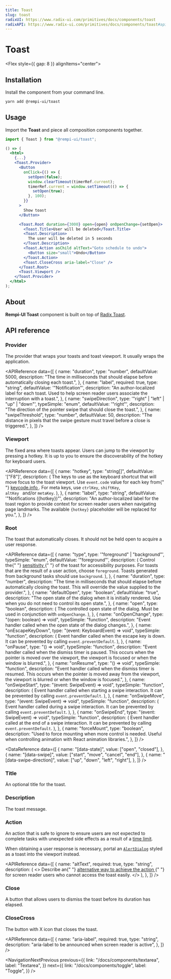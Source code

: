 ```yaml
---
title: Toast
slug: toast
radixUI: https://www.radix-ui.com/primitives/docs/components/toast
radixAPI: https://www.radix-ui.com/primitives/docs/components/toast#api-reference
---
```


# Toast

<Description text="A succinct message that is displayed temporarily." />

<Flex style={{ gap: 8 }} alignItems="center">
  <RadixUI href="https://www.radix-ui.com/primitives/docs/components/toast" />
  <RadixAPI href="https://www.radix-ui.com/primitives/docs/components/toast#api-reference" />
  <SelectVersion />
</Flex>

<PreviewComponent name="toast" />

## Installation

Install the component from your command line.

```bash
yarn add @rempi-ui/toast
```

## Usage

Import the <strong>Toast</strong> and piece all composition components together.

```jsx
import { Toast } from "@rempi-ui/toast";

() => (
  <html>
    {...}
    <Toast.Provider>
      <Button
        onClick={() => {
          setOpen(false);
          window.clearTimeout(timerRef.current);
          timerRef.current = window.setTimeout(() => {
            setOpen(true);
          }, 100);
        }}
      >
        Show toast
      </Button>

      <Toast.Root duration={3000} open={open} onOpenChange={setOpen}>
        <Toast.Title>User will be deleted</Toast.Title>
        <Toast.Description>
          The user will be deleted in 5 seconds
        </Toast.Description>
        <Toast.Action asChild altText="Goto schedule to undo">
          <Button size="small">Undo</Button>
        </Toast.Action>
        <Toast.CloseCross aria-label="Close" />
      </Toast.Root>
      <Toast.Viewport />
    </Toast.Provider>
  </html>
);
```

## About

<strong>Rempi-UI Toast</strong> component is built on top of [Radix Toast](https://www.radix-ui.com/primitives/docs/components/toast).

## API reference

### Provider

The provider that wraps your toasts and toast viewport. It usually wraps the application.

<MoreInfo
  componentName="Radix Toast Provider"
  componentLink="https://www.radix-ui.com/primitives/docs/components/toast#portal"
/>

<APIReference
  data={[
    {
      name: "duration",
      type: "number",
      defaultValue: 5000,
      description:
        "The time in milliseconds that should elapse before automatically closing each toast.",
    },
    {
      name: "label",
      required: true,
      type: "string",
      defaultValue: '"Notification"',
      description:
        "An author-localized label for each toast. Used to help screen reader users associate the interruption with a toast.",
    },
    {
      name: "swipeDirection",
      type: '"right" | "left" | "up" | "down"',
      typeSimple: "enum",
      defaultValue: '"right"',
      description:
        "The direction of the pointer swipe that should close the toast.",
    },
    {
      name: "swipeThreshold",
      type: "number",
      defaultValue: 50,
      description:
        "The distance in pixels that the swipe gesture must travel before a close is triggered.",
    },
  ]}
/>

### Viewport

The fixed area where toasts appear. Users can jump to the viewport by pressing a hotkey. It is up to you to ensure the discoverability of the hotkey for keyboard users.

<MoreInfo
  componentName="Radix Toast Viewport"
  componentLink="https://www.radix-ui.com/primitives/docs/components/toast#viewport"
/>

<APIReference
  data={[
    {
      name: "hotkey",
      type: "string[]",
      defaultValue: '["F8"]',
      description: (
        <span>
          The keys to use as the keyboard shortcut that will move focus to the
          toast viewport. Use <code>event.code</code> value for each key from{" "}
          <a href="https://keycode.info/" target="_blank">
            keycode.info
          </a>
          . For meta keys, use <code>ctrlKey</code>, <code>shiftKey</code>, <code>
            altKey
          </code> and/or <code>metaKey</code>.
        </span>
      ),
    },
    {
      name: "label",
      type: "string",
      defaultValue: '"Notifications ({hotkey})"',
      description:
        "An author-localized label for the toast region to provide context for screen reader users when navigating page landmarks. The available `{hotkey}` placeholder will be replaced for you.",
    },
  ]}
/>

### Root

The toast that automatically closes. It should not be held open to acquire a user response.

<MoreInfo
  componentName="Radix Toast Root"
  componentLink="https://www.radix-ui.com/primitives/docs/components/toast#root"
/>

<APIReference
  data={[
    {
      name: "type",
      type: '"foreground" | "background"',
      typeSimple: "enum",
      defaultValue: '"foreground"',
      description: (
        <span>
          Control the{" "}
          <a href="https://www.radix-ui.com/primitives/docs/components/toast#sensitivity">
            sensitivity
          </a>{" "}
          of the toast for accessibility purposes. For toasts that are the
          result of a user action, choose <code>foreground</code>. Toasts
          generated from background tasks should use <code>background</code>.
        </span>
      ),
    },
    {
      name: "duration",
      type: "number",
      description:
        "The time in milliseconds that should elapse before automatically closing the toast. This will override the value supplied to the provider.",
    },
    {
      name: "defaultOpen",
      type: "boolean",
      defaultValue: "true",
      description:
        "The open state of the dialog when it is initially rendered. Use when you do not need to control its open state.",
    },
    {
      name: "open",
      type: "boolean",
      description: (
        <span>
          The controlled open state of the dialog. Must be used in conjunction
          with <code>onOpenChange</code>.
        </span>
      ),
    },
    {
      name: "onOpenChange",
      type: "(open: boolean) => void",
      typeSimple: "function",
      description:
        "Event handler called when the open state of the dialog changes.",
    },
    {
      name: "onEscapeKeyDown",
      type: "(event: KeyboardEvent) => void",
      typeSimple: "function",
      description: (
        <span>
          Event handler called when the escape key is down. It can be prevented
          by calling <code>event.preventDefault</code>.
        </span>
      ),
    },
    {
      name: "onPause",
      type: "() => void",
      typeSimple: "function",
      description:
        "Event handler called when the dismiss timer is paused. This occurs when the pointer is moved over the viewport, the viewport is focused or when the window is blurred.",
    },
    {
      name: "onResume",
      type: "() => void",
      typeSimple: "function",
      description:
        "Event handler called when the dismiss timer is resumed. This occurs when the pointer is moved away from the viewport, the viewport is blurred or when the window is focused.",
    },
    {
      name: "onSwipeStart",
      type: "(event: SwipeEvent) => void",
      typeSimple: "function",
      description: (
        <span>
          Event handler called when starting a swipe interaction. It can be
          prevented by calling <code>event.preventDefault</code>.
        </span>
      ),
    },
    {
      name: "onSwipeMove",
      type: "(event: SwipeEvent) => void",
      typeSimple: "function",
      description: (
        <span>
          Event handler called during a swipe interaction. It can be prevented
          by calling <code>event.preventDefault</code>.
        </span>
      ),
    },
    {
      name: "onSwipeEnd",
      type: "(event: SwipeEvent) => void",
      typeSimple: "function",
      description: (
        <span>
          Event handler called at the end of a swipe interaction. It can be
          prevented by calling <code>event.preventDefault</code>.
        </span>
      ),
    },
    {
      name: "forceMount",
      type: "boolean",
      description:
        "Used to force mounting when more control is needed. Useful when controlling animation with React animation libraries.",
    },
  ]}
/>

<DataReference
  data={[
    {
      name: "[data-state]",
      value: ["open", "closed"],
    },
    {
      name: "[data-swipe]",
      value: ["start", "move", "cancel", "end"],
    },
    {
      name: "[data-swipe-direction]",
      value: ["up", "down", "left", "right"],
    },
  ]}
/>

### Title

An optional title for the toast.

<MoreInfo
  componentName="Radix Toast Title"
  componentLink="https://www.radix-ui.com/primitives/docs/components/toast#title"
/>

### Description

The toast message.

<MoreInfo
  componentName="Radix Toast Description"
  componentLink="https://www.radix-ui.com/primitives/docs/components/toast#description"
/>

### Action

An action that is safe to ignore to ensure users are not expected to complete tasks with unexpected side effects as a result of a [time limit](https://www.w3.org/TR/UNDERSTANDING-WCAG20/time-limits-required-behaviors.html).

When obtaining a user response is necessary, portal an [`AlertDialog`](/docs/components/alert-dialog) styled as a toast into the viewport instead.

<MoreInfo
  componentName="Radix Toast Action"
  componentLink="https://www.radix-ui.com/primitives/docs/components/toast#action"
/>

<APIReference
  data={[
    {
      name: "altText",
      required: true,
      type: "string",
      description: (
        <>
          Describe an{" "}
          <a href="https://www.radix-ui.com/primitives/docs/components/toast#alternative-action">
            alternative way to achieve the action
          </a>{" "}
          for screen reader users who cannot access the toast easily.
        </>
      ),
    },
  ]}
/>

### Close

A button that allows users to dismiss the toast before its duration has elapsed.

<MoreInfo
  componentName="Radix Toast Close"
  componentLink="https://www.radix-ui.com/primitives/docs/components/toast#close"
/>

### CloseCross

The button with X icon that closes the toast.

<APIReference
  data={[
    {
      name: "aria-label",
      required: true,
      type: "string",
      description: "aria-label to be announced when screen reader is active",
    },
  ]}
/>

<NavigationNextPrevious
  previous={{
    link: "/docs/components/textarea",
    label: "Textarea",
  }}
  next={{
    link: "/docs/components/toggle",
    label: "Toggle",
  }}
/>

<EditThisPage url="components/en-US/toast/1.0.0.mdx" />

